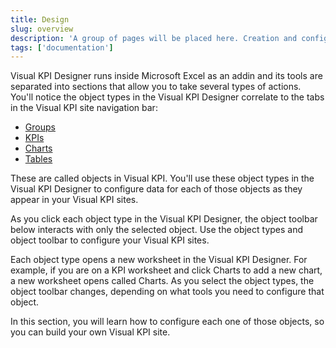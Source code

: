 ```yaml
---
title: Design
slug: overview
description: 'A group of pages will be placed here. Creation and configuration of objects such as Groups, KPIs, Charts and Tables'
tags: ['documentation']
---
```


Visual KPI Designer runs inside Microsoft Excel as an addin and its tools are separated into sections that allow you to take several types of actions. You'll notice the object types in the Visual KPI Designer correlate to the tabs in the Visual KPI site navigation bar:

- [Groups](/docs/visual-kpi-design/design/groups)
- [KPIs](/docs/visual-kpi-design/design/kpis)
- [Charts](/docs/visual-kpi-design/design/charts)
- [Tables](/docs/visual-kpi-design/design/tables)

These are called objects in Visual KPI. You'll use these object types in the Visual KPI Designer to configure data for each of those objects as they appear in your Visual KPI sites.

As you click each object type in the Visual KPI Designer, the object toolbar below interacts with only the selected object. Use the object types and object toolbar to configure your Visual KPI sites.

Each object type opens a new worksheet in the Visual KPI Designer. For example, if you are on a KPI worksheet and click Charts to add a new chart, a new worksheet opens called Charts. As you select the object types, the object toolbar changes, depending on what tools you need to configure that object.

In this section, you will learn how to configure each one of those objects, so you can build your own Visual KPI site.
